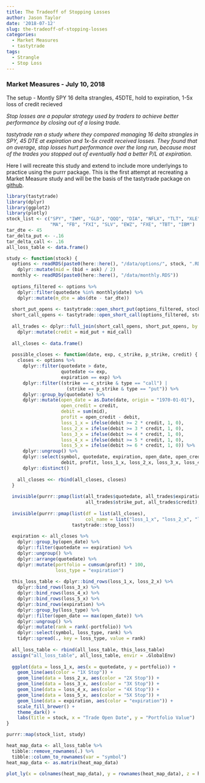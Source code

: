 ```yaml
---
title: The Tradeoff of Stopping Losses
author: Jason Taylor
date: '2018-07-12'
slug: the-tradeoff-of-stopping-losses
categories:
  - Market Measures
  - tastytrade
tags:
  - Strangle
  - Stop Loss
---
```


### Market Measures - July 10, 2018

The setup - Montly SPY 16 delta strangles, 45DTE, hold to expiration, 1-5x loss of credit recieved

*Stop losses are a popular strategy used by traders to achieve better performance by closing out of a losing trade.*

*tastytrade ran a study where they compared managing 16 delta strangles in SPY, 45 DTE at expiration and 1x-5x credit received losses. They found that on average, stop losses hurt performance over the long run, because most of the trades you stopped out of eventually had a better P/L at expiration.*

Here I will recreate this study and extend to include more underlyings to practice using the purrr package. This is the 
first attempt at recreating a Market Measure study and will be the basis of the tastytrade package on  [github](https://github.com/themechanicalbear/tastytrade).

```r
library(tastytrade)
library(dplyr)
library(ggplot2)
library(plotly)
stock_list <- c("SPY", "IWM", "GLD", "QQQ", "DIA", "NFLX", "TLT", "XLE", "EEM",
                "MA", "FB", "FXI", "SLV", "EWZ", "FXE", "TBT", "IBM")
tar_dte <- 45
tar_delta_put <- -.16
tar_delta_call <- .16
all_loss_table <- data.frame()
```

```r
study <- function(stock) {
  options <- readRDS(paste0(here::here(), "/data/options/", stock, ".RDS")) %>%
    dplyr::mutate(mid = (bid + ask) / 2)
  monthly <- readRDS(paste0(here::here(), "/data/monthly.RDS"))
  
  options_filtered <- options %>%
    dplyr::filter(quotedate %in% monthly$date) %>%
    dplyr::mutate(m_dte = abs(dte - tar_dte))
  
  short_put_opens <- tastytrade::open_short_put(options_filtered, stock, tar_delta_put)
  short_call_opens <- tastytrade::open_short_call(options_filtered, stock, tar_delta_call)
  
  all_trades <- dplyr::full_join(short_call_opens, short_put_opens, by = c("quotedate", "expiration", "dte")) %>%
    dplyr::mutate(credit = mid_put + mid_call)
  
  all_closes <- data.frame()
  
  possible_closes <- function(date, exp, c_strike, p_strike, credit) {
    closes <- options %>%
      dplyr::filter(quotedate > date,
                    quotedate <= exp,
                    expiration == exp) %>%
      dplyr::filter((strike == c_strike & type == "call") |
                      (strike == p_strike & type == "put")) %>%
      dplyr::group_by(quotedate) %>%
      dplyr::mutate(open_date = as.Date(date, origin = "1970-01-01"),
                    open_credit = credit,
                    debit = sum(mid),
                    profit = open_credit - debit,
                    loss_1_x = ifelse(debit >= 2 * credit, 1, 0),
                    loss_2_x = ifelse(debit >= 3 * credit, 1, 0),
                    loss_3_x = ifelse(debit >= 4 * credit, 1, 0),
                    loss_4_x = ifelse(debit >= 5 * credit, 1, 0),
                    loss_5_x = ifelse(debit >= 6 * credit, 1, 0)) %>%
      dplyr::ungroup() %>%
      dplyr::select(symbol, quotedate, expiration, open_date, open_credit,
                    debit, profit, loss_1_x, loss_2_x, loss_3_x, loss_4_x, loss_5_x) %>%
      dplyr::distinct()
    
    all_closes <<- rbind(all_closes, closes)
  }
  
  invisible(purrr::pmap(list(all_trades$quotedate, all_trades$expiration, all_trades$strike_call,
                             all_trades$strike_put, all_trades$credit), possible_closes))
  
  invisible(purrr::pmap(list(df = list(all_closes), 
                             col_name = list("loss_1_x", "loss_2_x", "loss_3_x", "loss_4_x", "loss_5_x")),
                        tastytrade::stop_loss))
  
  expiration <- all_closes %>%
    dplyr::group_by(open_date) %>%
    dplyr::filter(quotedate == expiration) %>%
    dplyr::ungroup() %>%
    dplyr::arrange(quotedate) %>%
    dplyr::mutate(portfolio = cumsum(profit) * 100,
                  loss_type = "expiration")
  
  this_loss_table <- dplyr::bind_rows(loss_1_x, loss_2_x) %>%
    dplyr::bind_rows(loss_3_x) %>%
    dplyr::bind_rows(loss_4_x) %>%
    dplyr::bind_rows(loss_5_x) %>%
    dplyr::bind_rows(expiration) %>%
    dplyr::group_by(loss_type) %>%
    dplyr::filter(open_date == max(open_date)) %>%
    dplyr::ungroup() %>%
    dplyr::mutate(rank = rank(-portfolio)) %>%
    dplyr::select(symbol, loss_type, rank) %>%
    tidyr::spread(., key = loss_type, value = rank)
  
  all_loss_table <- rbind(all_loss_table, this_loss_table) 
  assign("all_loss_table", all_loss_table, envir = .GlobalEnv)
  
  ggplot(data = loss_1_x, aes(x = quotedate, y = portfolio)) +
    geom_line(aes(color = "1X Stop")) +
    geom_line(data = loss_2_x, aes(color = "2X Stop")) +
    geom_line(data = loss_3_x, aes(color = "3X Stop")) +
    geom_line(data = loss_4_x, aes(color = "4X Stop")) +
    geom_line(data = loss_5_x, aes(color = "5X Stop")) +
    geom_line(data = expiration, aes(color = "expiration")) +
    scale_fill_brewer() +
    theme_dark() + 
    labs(title = stock, x = "Trade Open Date", y = "Portfolio Value")
}
```

```r
purrr::map(stock_list, study)
```

```r
heat_map_data <- all_loss_table %>%
  tibble::remove_rownames(.) %>%
  tibble::column_to_rownames(var = "symbol")
heat_map_data <- as.matrix(heat_map_data)

plot_ly(x = colnames(heat_map_data), y = rownames(heat_map_data), z = heat_map_data, type = "heatmap", colors = colorRamp(c("red", "yellow")))
 
```

